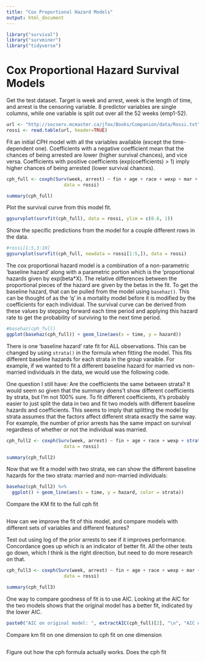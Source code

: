 ```yaml
---
title: "Cox Proportional Hazard Models"
output: html_document
---
```


```r
library("survival")
library("survminer")
library("tidyverse")
```


# Cox Proportional Hazard Survival Models

Get the test dataset.  Target is week and arrest, week is the length of time, and arrest is the censoring variable.  8 predictor variables are single columns, while one variable is split out over all the 52 weeks (emp1-52).

```r
url <- "http://socserv.mcmaster.ca/jfox/Books/Companion/data/Rossi.txt"
rossi <- read.table(url, header=TRUE)
```

Fit an initial CPH model with all the variables available (except the time-dependent one).  Coefficients with a negative coefficient mean that the chances of being arrested are lower (higher survival chances), and vice versa.  Coefficients with positive coefficients (exp(coefficients) > 1) imply higher chances of being arrested (lower survival chances).

```r
cph_full <- coxph(Surv(week, arrest) ~ fin + age + race + wexp + mar + paro + prio,
                     data = rossi)

summary(cph_full)
```

Plot the survival curve from this model fit.
```r
ggsurvplot(survfit(cph_full), data = rossi, ylim = c(0.6, 1))
```

Show the specific predictions from the model for a couple different rows in the data.
```r
#rossi[1:5,3:10]
ggsurvplot(survfit(cph_full, newdata = rossi[1:5,]), data = rossi)
```

The cox proportional hazard model is a combination of a non-parametric 'baseline hazard' along with a parametric portion which is the 'proportional hazards given by exp(beta*X).  The relative differences between the proportional pieces of the hazard are given by the betas in the fit.  To get the baseline hazard, that can be pulled from the model using `basehaz()`.  This can be thought of as the 'q' in a mortality model before it is modified by the coefficients for each individual.  The survival curve can be derived from these values by stepping forward each time period and applying this hazard rate to get the probability of surviving to the next time period.
```r
#basehaz(cph_full)
ggplot(basehaz(cph_full)) + geom_line(aes(x = time, y = hazard))
```

There is one 'baseline hazard' rate fit for ALL observations.  This can be changed by using `strata()` in the formula when fitting the model.  This fits different baseline hazards for each strata in the group varaible.  For example, if we wanted to fit a different baseline hazard for married vs non-married individuals in the data, we would use the following code.

One question I still have: Are the coefficients the same between strata?  It would seem so given that the summary doens't show different coefficients by strata, but I'm not 100% sure.  To fit different coefficients, it's probably easier to just split the data in two and fit two models with different baseline hazards and coefficients.  This seems to imply that splitting the model by strata assumes that the factors affect different strata exactly the same way.  For example, the number of prior arrests has the same impact on survival regardless of whether or not the individual was married.  
```r
cph_full2 <- coxph(Surv(week, arrest) ~ fin + age + race + wexp + strata(mar) + paro + prio,
                     data = rossi)

summary(cph_full2)
```

Now that we fit a model with two strata, we can show the different baseline hazards for the two strata: married and non-married individuals:
```r
basehaz(cph_full2) %>%
  ggplot() + geom_line(aes(x = time, y = hazard, color = strata))
```

Compare the KM fit to the full cph fit
```r

```

How can we improve the fit of this model, and compare models with different sets of variables and different features?

Test out using log of the prior arrests to see if it improves performance.  Concordance goes up which is an indicator of better fit.  All the other tests go down, which I think is the right direction, but need to do more research on that.
```r
cph_full3 <- coxph(Surv(week, arrest) ~ fin + age + race + wexp + mar + paro + log(prio + 1),
                     data = rossi) 

summary(cph_full3)
```

One way to compare goodness of fit is to use AIC.  Looking at the AIC for the two models shows that the original model has a better fit, indicated by the lower AIC.  
```r
paste0("AIC on original model: ", extractAIC(cph_full)[2], "\n", "AIC on modified model: ", extractAIC(cph_full2)[2]) %>% writeLines

```
Compare km fit on one dimension to cph fit on one dimension
```r

```

Figure out how the cph formula actually works.  Does the cph fit 
```r

```